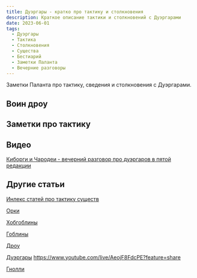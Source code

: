 ```yaml
---
title: Дуэргары - кратко про тактику и столкновения
description: Краткое описание тактики и столкновений с Дуэргарами
date: 2023-06-01
tags:
  - Дуэргары
  - Тактика
  - Столкновения
  - Существа
  - Бестиарий
  - Заметки Паланта
  - Вечерние разговоры
---
```


Заметки Паланта про тактику, сведения и столкновения с Дуэргарами.


## Воин дроу



## Заметки про тактику



## Видео
[Киборги и Чародеи - вечерний разговор про дуэргаров в пятой редакции](https://www.youtube.com/live/AeojF8FdcPE?feature=share)



## Другие статьи

[Инлекс статей про тактику существ](https://cyborgsandmages.com/posts/articles/bestiary-tactics-index.mdx)

[Орки](https://cyborgsandmages.com/posts/articles/orcs-tactics-lore-encounters)

[Хобгоблины](https://cyborgsandmages.com/posts/articles/hobgoblins)

[Гоблины](https://cyborgsandmages.com/posts/articles/goblins-tactics-lore-encounters)

[Дроу](https://cyborgsandmages.com/posts/articles/drow-tactics-lore-encounters)

[Дуэргары](https://cyborgsandmages.com/posts/articles/duergars-tactics-lore-encounters) https://www.youtube.com/live/AeojF8FdcPE?feature=share

[Гнолли](https://cyborgsandmages.com/posts/articles/gnolls-tactics-lore-encounters)

